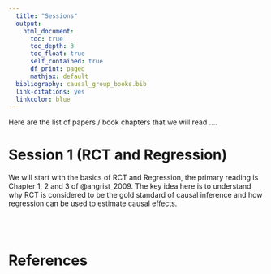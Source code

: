 ```yaml
---
  title: "Sessions"
  output: 
    html_document:
      toc: true
      toc_depth: 3
      toc_float: true
      self_contained: true
      df_print: paged
      mathjax: default
  bibliography: causal_group_books.bib  
  link-citations: yes
  linkcolor: blue
---
```

  
Here are the list of papers / book chapters that we will read .... 

# **Session 1 (RCT and Regression)**

We will start with the basics of RCT and Regression, the primary reading is Chapter 1, 2 and 3 of @angrist_2009. The key idea here is to understand why RCT is considered to be the gold standard of causal inference and how regression can be used to estimate causal effects.

<br>
<br>

# **References**

<div id="refs"></div>
